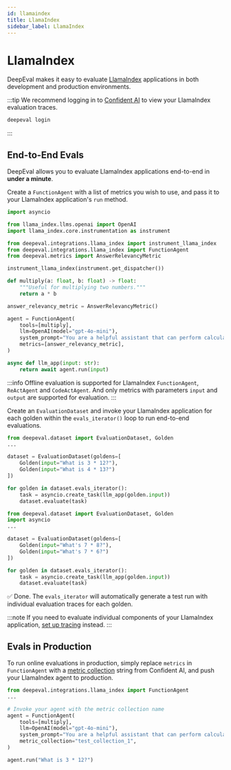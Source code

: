 ```yaml
---
id: llamaindex
title: LlamaIndex
sidebar_label: LlamaIndex
---
```




# LlamaIndex

DeepEval makes it easy to evaluate [LlamaIndex](https://www.llamaindex.ai/) applications in both development and production environments.

:::tip
We recommend logging in to [Confident AI](https://app.confident-ai.com) to view your LlamaIndex evaluation traces.

```bash
deepeval login
```

:::

## End-to-End Evals

DeepEval allows you to evaluate LlamaIndex applications end-to-end in **under a minute**.

<Timeline>

<TimelineItem title="Configure LlamaIndex">

Create a `FunctionAgent` with a list of metrics you wish to use, and pass it to your LlamaIndex application's `run` method.

```python title="main.py" showLineNumbers {10,16,22}
import asyncio

from llama_index.llms.openai import OpenAI
import llama_index.core.instrumentation as instrument

from deepeval.integrations.llama_index import instrument_llama_index
from deepeval.integrations.llama_index import FunctionAgent
from deepeval.metrics import AnswerRelevancyMetric

instrument_llama_index(instrument.get_dispatcher())

def multiply(a: float, b: float) -> float:
    """Useful for multiplying two numbers."""
    return a * b

answer_relevancy_metric = AnswerRelevancyMetric()

agent = FunctionAgent(
    tools=[multiply],
    llm=OpenAI(model="gpt-4o-mini"),
    system_prompt="You are a helpful assistant that can perform calculations.",
    metrics=[answer_relevancy_metric],
)

async def llm_app(input: str):
    return await agent.run(input)
```

:::info
Offline evaluation is supported for LlamaIndex `FunctionAgent`, `ReActAgent` and `CodeActAgent`. And only metrics with parameters `input` and `output` are supported for evaluation.
:::

</TimelineItem>
<TimelineItem title="Run evaluations">

Create an `EvaluationDataset` and invoke your LlamaIndex application for each golden within the `evals_iterator()` loop to run end-to-end evaluations.

<Tabs groupId="langgraph">
<TabItem value="synchronous" label="Synchronous">

```python title="main.py" showLineNumbers
from deepeval.dataset import EvaluationDataset, Golden
...

dataset = EvaluationDataset(goldens=[
    Golden(input="What is 3 * 12?"),
    Golden(input="What is 4 * 13?")
])

for golden in dataset.evals_iterator():
    task = asyncio.create_task(llm_app(golden.input))
    dataset.evaluate(task)
```

</TabItem>
  <TabItem value="asynchronous" label="Asynchronous">

```python title="main.py" showLineNumbers
from deepeval.dataset import EvaluationDataset, Golden
import asyncio
...

dataset = EvaluationDataset(goldens=[
    Golden(input="What's 7 * 8?"),
    Golden(input="What's 7 * 6?")
])

for golden in dataset.evals_iterator():
    task = asyncio.create_task(llm_app(golden.input))
    dataset.evaluate(task)
```

</TabItem>
</Tabs>

✅ Done. The `evals_iterator` will automatically generate a test run with individual evaluation traces for each golden.

</TimelineItem>

</Timeline>

:::note
If you need to evaluate individual components of your LlamaIndex application, [set up tracing](/docs/evaluation-llm-tracing) instead.
:::

## Evals in Production

To run online evaluations in production, simply replace `metrics` in `FunctionAgent` with a [metric collection](https://documentation.confident-ai.com/docs/llm-tracing/evaluations#online-evaluations) string from Confident AI, and push your LlamaIndex agent to production.

```python filename="main.py" showLineNumbers {9}
from deepeval.integrations.llama_index import FunctionAgent
...

# Invoke your agent with the metric collection name
agent = FunctionAgent(
    tools=[multiply],
    llm=OpenAI(model="gpt-4o-mini"),
    system_prompt="You are a helpful assistant that can perform calculations.",
    metric_collection="test_collection_1",
)

agent.run("What is 3 * 12?")
```
